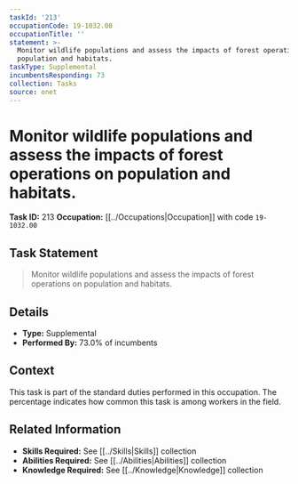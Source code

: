 ```yaml
---
taskId: '213'
occupationCode: 19-1032.00
occupationTitle: ''
statement: >-
  Monitor wildlife populations and assess the impacts of forest operations on
  population and habitats.
taskType: Supplemental
incumbentsResponding: 73
collection: Tasks
source: onet
---
```

# Monitor wildlife populations and assess the impacts of forest operations on population and habitats.

**Task ID:** 213
**Occupation:** [[../Occupations|Occupation]] with code `19-1032.00`

## Task Statement

> Monitor wildlife populations and assess the impacts of forest operations on population and habitats.

## Details

- **Type:** Supplemental
- **Performed By:** 73.0% of incumbents

## Context

This task is part of the standard duties performed in this occupation. The percentage indicates how common this task is among workers in the field.

## Related Information

- **Skills Required:** See [[../Skills|Skills]] collection
- **Abilities Required:** See [[../Abilities|Abilities]] collection
- **Knowledge Required:** See [[../Knowledge|Knowledge]] collection
